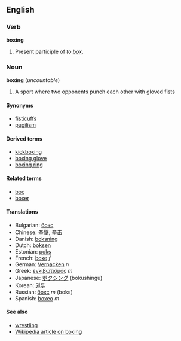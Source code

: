==English==
===Verb===
'''boxing'''

# Present participle of ''to [[box]]''.

===Noun===
'''boxing''' (''uncountable'')

# A sport where two opponents punch each other with gloved fists

====Synonyms====
*[[fisticuffs]]
*[[pugilism]]

====Derived terms====
*[[kickboxing]]
*[[boxing glove]]
*[[boxing ring]]

====Related terms====
*[[box]]
*[[boxer]]

====Translations====
*Bulgarian: [[бокс]]
*Chinese: [[拳擊]], [[拳击]]
*Danish: [[boksning]]
*Dutch: [[boksen]]
*Estonian: [[poks]]
*French: [[boxe]] ''f''
*German: [[Verpacken]] ''n''
*Greek: [[εγκιβωτισμός]] ''m''
*Japanese: [[ボクシング]] (bokushingu)
*Korean: [[권투]]
*Russian: [[бокс]] ''m'' (boks)
*Spanish: [[boxeo]] ''m''

====See also====
*[[wrestling]]
*[[w:boxing|Wikipedia article on boxing]]